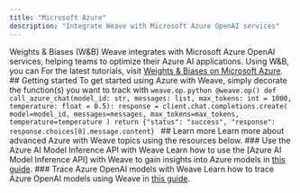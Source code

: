 ```yaml
---
title: "Microsoft Azure"
description: "Integrate Weave with Microsoft Azure OpenAI services"
---
```

Weights & Biases (W&B) Weave integrates with Microsoft Azure OpenAI services, helping teams to optimize their Azure AI applications. Using W&B, you can <Tip> For the latest tutorials, visit [Weights & Biases on Microsoft Azure](https://wandb.ai/site/partners/azure). </Tip> ## Getting started To get started using Azure with Weave, simply decorate the function(s) you want to track with `weave.op`. ```python @weave.op() def call_azure_chat(model_id: str, messages: list, max_tokens: int = 1000, temperature: float = 0.5): response = client.chat.completions.create( model=model_id, messages=messages, max_tokens=max_tokens, temperature=temperature ) return {"status": "success", "response": response.choices[0].message.content} ``` ## Learn more Learn more about advanced Azure with Weave topics using the resources below. ### Use the Azure AI Model Inference API with Weave Learn how to use the [Azure AI Model Inference API] with Weave to gain insights into Azure models in [this guide](https://wandb.ai/byyoung3/ML-NEWS2/reports/A-guide-to-using-the-Azure-AI-model-inference-API--Vmlldzo4OTY1MjEy#tutorial:-implementing-azure-ai-model-inference-api-with-w&b-weave-). ### Trace Azure OpenAI models with Weave Learn how to trace Azure OpenAI models using Weave in [this guide](https://wandb.ai/a-sh0ts/azure-weave-cookbook/reports/How-to-use-Azure-OpenAI-and-Azure-AI-Studio-with-W-B-Weave--Vmlldzo4MTI0NDgy).